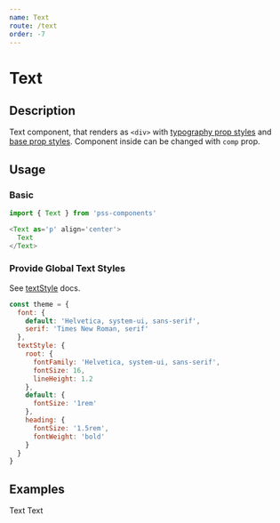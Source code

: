 ```yaml
---
name: Text
route: /text
order: -7
---
```



# Text

## Description

Text component, that renders as `<div>` with [typography prop styles](https://github.com/exah/pss/blob/master/docs/api.md#typography) and [base prop styles](https://github.com/exah/pss/blob/master/docs/api.md#base). Component inside can be changed with `comp` prop.


## Usage

### Basic

```js
import { Text } from 'pss-components'
```

```js
<Text as='p' align='center'>
  Text
</Text>
```

### Provide Global Text Styles

See [textStyle](https://github.com/exah/pss/blob/master/docs/api.md#textstyle) docs.

```js
const theme = {
  font: {
    default: 'Helvetica, system-ui, sans-serif',
    serif: 'Times New Roman, serif'
  },
  textStyle: {
    root: {
      fontFamily: 'Helvetica, system-ui, sans-serif',
      fontSize: 16,
      lineHeight: 1.2
    },
    default: {
      fontSize: '1rem'
    },
    heading: {
      fontSize: '1.5rem',
      fontWeight: 'bold'
    }
  }
}
```

## Examples

<Playground>
  <Text as='p' align='center'>
    Text
  </Text>
</Playground>


<Playground>
  <ThemeProvider theme={theme}>
    <Text as='h1' textStyle='heading' align='center'>
      Text
    </Text>
  </ThemeProvider>
</Playground>
